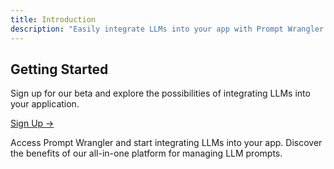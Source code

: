 ```yaml
---
title: Introduction
description: "Easily integrate LLMs into your app with Prompt Wrangler - a platform that helps manage, improve, and deploy your prompts without updating code. Experience the power of LLMs today!"
---
```


## Getting Started

Sign up for our beta and explore the possibilities of integrating LLMs into your application.

[Sign Up →](https://prompt-wrangler.com/auth)

<CardGroup cols={2}>
  <Card title="Open App" icon="box-open" href="https://prompt-wrangler.com/s/">
    Access Prompt Wrangler and start integrating LLMs into your app.
  </Card>
  <Card
    title="View API Reference"
    icon="code"
    href="/api-reference/endpoint/run"
  >
    Discover the benefits of our all-in-one platform for managing LLM prompts.
  </Card>
</CardGroup>
